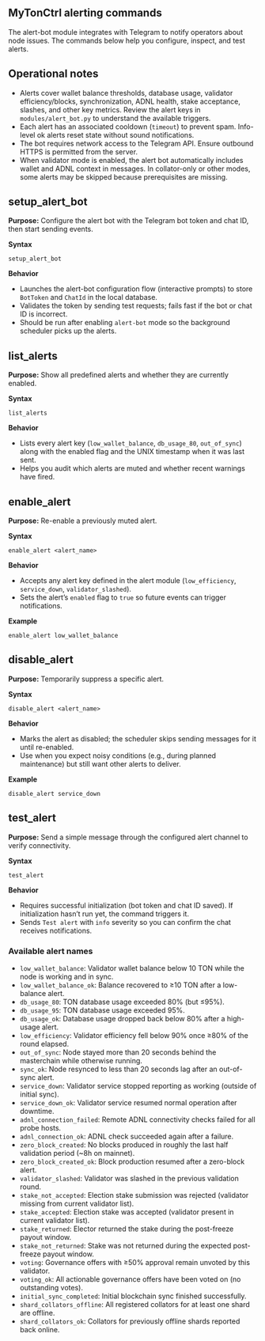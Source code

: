 ## MyTonCtrl alerting commands

The alert-bot module integrates with Telegram to notify operators about node issues. The commands below help you configure, inspect, and test alerts.

## Operational notes
- Alerts cover wallet balance thresholds, database usage, validator efficiency/blocks, synchronization, ADNL health, stake acceptance, slashes, and other key metrics. Review the alert keys in `modules/alert_bot.py` to understand the available triggers.
- Each alert has an associated cooldown (`timeout`) to prevent spam. Info-level ok alerts reset state without sound notifications.
- The bot requires network access to the Telegram API. Ensure outbound HTTPS is permitted from the server.
- When validator mode is enabled, the alert bot automatically includes wallet and ADNL context in messages. In collator-only or other modes, some alerts may be skipped because prerequisites are missing.

## setup_alert_bot
**Purpose:** Configure the alert bot with the Telegram bot token and chat ID, then start sending events.

**Syntax**
```mytonctrl
setup_alert_bot
```

**Behavior**
- Launches the alert-bot configuration flow (interactive prompts) to store `BotToken` and `ChatId` in the local database.
- Validates the token by sending test requests; fails fast if the bot or chat ID is incorrect.
- Should be run after enabling `alert-bot` mode so the background scheduler picks up the alerts.


## list_alerts
**Purpose:** Show all predefined alerts and whether they are currently enabled.

**Syntax**
```mytonctrl
list_alerts
```

**Behavior**
- Lists every alert key (`low_wallet_balance`, `db_usage_80`, `out_of_sync`) along with the enabled flag and the UNIX timestamp when it was last sent.
- Helps you audit which alerts are muted and whether recent warnings have fired.


## enable_alert
**Purpose:** Re-enable a previously muted alert.

**Syntax**
```mytonctrl
enable_alert <alert_name>
```

**Behavior**
- Accepts any alert key defined in the alert module (`low_efficiency`, `service_down`, `validator_slashed`).
- Sets the alert’s `enabled` flag to `true` so future events can trigger notifications.

**Example**
```mytonctrl
enable_alert low_wallet_balance
```

## disable_alert
**Purpose:** Temporarily suppress a specific alert.

**Syntax**
```mytonctrl
disable_alert <alert_name>
```

**Behavior**
- Marks the alert as disabled; the scheduler skips sending messages for it until re-enabled.
- Use when you expect noisy conditions (e.g., during planned maintenance) but still want other alerts to deliver.

**Example**
```mytonctrl
disable_alert service_down
```

## test_alert
**Purpose:** Send a simple message through the configured alert channel to verify connectivity.

**Syntax**
```mytonctrl
test_alert
```

**Behavior**
- Requires successful initialization (bot token and chat ID saved). If initialization hasn’t run yet, the command triggers it.
- Sends `Test alert` with `info` severity so you can confirm the chat receives notifications.


### Available alert names
- `low_wallet_balance`: Validator wallet balance below 10 TON while the node is working and in sync.
- `low_wallet_balance_ok`: Balance recovered to ≥10 TON after a low-balance alert.
- `db_usage_80`: TON database usage exceeded 80% (but ≤95%).
- `db_usage_95`: TON database usage exceeded 95%.
- `db_usage_ok`: Database usage dropped back below 80% after a high-usage alert.
- `low_efficiency`: Validator efficiency fell below 90% once ≥80% of the round elapsed.
- `out_of_sync`: Node stayed more than 20 seconds behind the masterchain while otherwise running.
- `sync_ok`: Node resynced to less than 20 seconds lag after an out-of-sync alert.
- `service_down`: Validator service stopped reporting as working (outside of initial sync).
- `service_down_ok`: Validator service resumed normal operation after downtime.
- `adnl_connection_failed`: Remote ADNL connectivity checks failed for all probe hosts.
- `adnl_connection_ok`: ADNL check succeeded again after a failure.
- `zero_block_created`: No blocks produced in roughly the last half validation period (~8h on mainnet).
- `zero_block_created_ok`: Block production resumed after a zero-block alert.
- `validator_slashed`: Validator was slashed in the previous validation round.
- `stake_not_accepted`: Election stake submission was rejected (validator missing from current validator list).
- `stake_accepted`: Election stake was accepted (validator present in current validator list).
- `stake_returned`: Elector returned the stake during the post-freeze payout window.
- `stake_not_returned`: Stake was not returned during the expected post-freeze payout window.
- `voting`: Governance offers with ≥50% approval remain unvoted by this validator.
- `voting_ok`: All actionable governance offers have been voted on (no outstanding votes).
- `initial_sync_completed`: Initial blockchain sync finished successfully.
- `shard_collators_offline`: All registered collators for at least one shard are offline.
- `shard_collators_ok`: Collators for previously offline shards reported back online.
